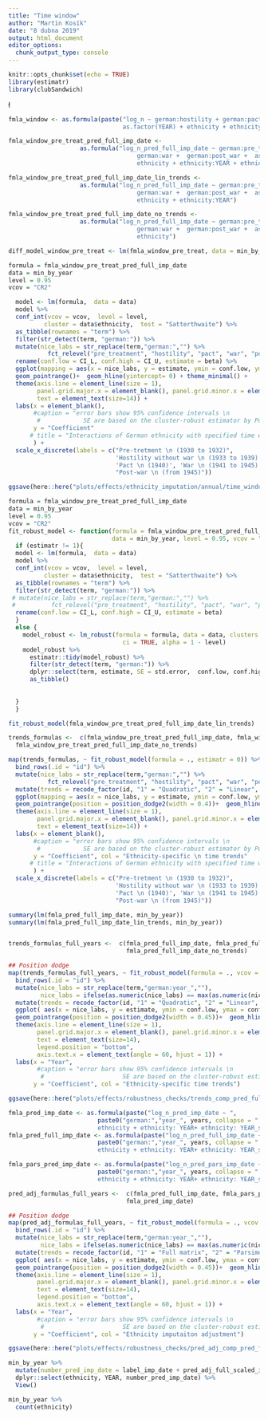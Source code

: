 ```yaml
---
title: "Time window"
author: "Martin Kosík"
date: "8 dubna 2019"
output: html_document
editor_options: 
  chunk_output_type: console
---
```


```r
knitr::opts_chunk$set(echo = TRUE)
library(estimatr)
library(clubSandwich)
```

ł
```r
fmla_window <- as.formula(paste("log_n ~ german:hostility + german:pact + german:war +  german:post_war +
                                as.factor(YEAR) + ethnicity + ethnicity:YEAR + ethnicity:YEAR_sq"))

fmla_window_pre_treat_pred_full_imp_date <-
                    as.formula("log_n_pred_full_imp_date ~ german:pre_treatment + german:hostility + german:pact +
                                    german:war +  german:post_war +  as.factor(YEAR) + 
                                    ethnicity + ethnicity:YEAR + ethnicity:YEAR_sq")

fmla_window_pre_treat_pred_full_imp_date_lin_trends <-
                    as.formula("log_n_pred_full_imp_date ~ german:pre_treatment + german:hostility + german:pact +
                                    german:war +  german:post_war +  as.factor(YEAR) + 
                                    ethnicity + ethnicity:YEAR")

fmla_window_pre_treat_pred_full_imp_date_no_trends <-
                    as.formula("log_n_pred_full_imp_date ~ german:pre_treatment + german:hostility + german:pact +
                                    german:war +  german:post_war +  as.factor(YEAR) + 
                                    ethnicity")

```


```r
diff_model_window_pre_treat <- lm(fmla_window_pre_treat, data = min_by_year)
```


```r
formula = fmla_window_pre_treat_pred_full_imp_date
data = min_by_year
level = 0.95
vcov = "CR2"

  model <- lm(formula,  data = data)
  model %>% 
  conf_int(vcov = vcov,  level = level,
          cluster = data$ethnicity,  test = "Satterthwaite") %>% 
  as_tibble(rownames = "term") %>% 
  filter(str_detect(term, "german:")) %>% 
  mutate(nice_labs = str_replace(term,"german:","") %>% 
           fct_relevel("pre_treatment", "hostility", "pact", "war", "post_war")) %>% 
  rename(conf.low = CI_L, conf.high = CI_U, estimate = beta) %>% 
  ggplot(mapping = aes(x = nice_labs, y = estimate, ymin = conf.low, ymax = conf.high, group = 1))+ 
  geom_pointrange()+  geom_hline(yintercept= 0) + theme_minimal() +
  theme(axis.line = element_line(size = 1), 
        panel.grid.major.x = element_blank(), panel.grid.minor.x = element_blank(), 
        text = element_text(size=14)) + 
  labs(x = element_blank(),
       #caption = "error bars show 95% confidence intervals \n 
        #            SE are based on the cluster-robust estimator by Pustejovsky and Tipton (2018)",
       y = "Coefficient"
      # title = "Interactions of German ethnicity with specified time window dummy"
       ) + 
  scale_x_discrete(labels = c("Pre-tretment \n (1930 to 1932)",
                              'Hostility without war \n (1933 to 1939)',
                              'Pact \n (1940)', 'War \n (1941 to 1945)',
                              "Post-war \n (from 1945)"))

ggsave(here::here("plots/effects/ethnicity_imputation/annual/time_window_pre_treatment_date_imp.pdf"))
```



```r
formula = fmla_window_pre_treat_pred_full_imp_date
data = min_by_year
level = 0.95
vcov = "CR2"
fit_robust_model <- function(formula = fmla_window_pre_treat_pred_full_imp_date, 
                             data = min_by_year, level = 0.95, vcov = "CR2", estimatr = 1){
  if (estimatr != 1){
  model <- lm(formula,  data = data)
  model %>% 
  conf_int(vcov = vcov,  level = level,
          cluster = data$ethnicity,  test = "Satterthwaite") %>% 
  as_tibble(rownames = "term") %>% 
  filter(str_detect(term, "german:")) %>% 
 # mutate(nice_labs = str_replace(term,"german:","") %>% 
 #          fct_relevel("pre_treatment", "hostility", "pact", "war", "post_war")) %>% 
  rename(conf.low = CI_L, conf.high = CI_U, estimate = beta)
  }
  else {
    model_robust <- lm_robust(formula = formula, data = data, clusters = ethnicity, se_type = vcov,
                                ci = TRUE, alpha = 1 - level)
    model_robust %>% 
      estimatr::tidy(model_robust) %>% 
      filter(str_detect(term, "german:")) %>% 
      dplyr::select(term, estimate, SE = std.error,  conf.low, conf.high) %>% 
      as_tibble()
      
      
  }
  }
```

```r
fit_robust_model(fmla_window_pre_treat_pred_full_imp_date_lin_trends)

trends_formulas <-  c(fmla_window_pre_treat_pred_full_imp_date, fmla_window_pre_treat_pred_full_imp_date_lin_trends,
  fmla_window_pre_treat_pred_full_imp_date_no_trends)

map(trends_formulas, ~ fit_robust_model(formula = ., estimatr = 0)) %>% 
  bind_rows(.id = "id") %>% 
  mutate(nice_labs = str_replace(term,"german:","") %>% 
           fct_relevel("pre_treatment", "hostility", "pact", "war", "post_war")) %>% 
  mutate(trends = recode_factor(id, "1" = "Quadratic", "2" = "Linear", "3" = "None")) %>% 
  ggplot(mapping = aes(x = nice_labs, y = estimate, ymin = conf.low, ymax = conf.high, group = 1, col = trends))+ 
  geom_pointrange(position = position_dodge2(width = 0.4))+  geom_hline(yintercept= 0) + theme_minimal() +
  theme(axis.line = element_line(size = 1), 
        panel.grid.major.x = element_blank(), panel.grid.minor.x = element_blank(), 
        text = element_text(size=14)) + 
  labs(x = element_blank(),
       #caption = "error bars show 95% confidence intervals \n 
        #            SE are based on the cluster-robust estimator by Pustejovsky and Tipton (2018)",
       y = "Coefficient", col = "Ethnicity-specific \n time trends"
      # title = "Interactions of German ethnicity with specified time window dummy"
       ) + 
  scale_x_discrete(labels = c("Pre-tretment \n (1930 to 1932)",
                              'Hostility without war \n (1933 to 1939)',
                              'Pact \n (1940)', 'War \n (1941 to 1945)',
                              "Post-war \n (from 1945)"))

```



```r

summary(lm(fmla_pred_full_imp_date, min_by_year))
summary(lm(fmla_pred_full_imp_date_lin_trends, min_by_year))


trends_formulas_full_years <-  c(fmla_pred_full_imp_date, fmla_pred_full_imp_date_lin_trends,
                                 fmla_pred_full_imp_date_no_trends)

## Position dodge
map(trends_formulas_full_years, ~ fit_robust_model(formula = ., vcov = "CR2", estimatr = 0)) %>% 
  bind_rows(.id = "id") %>% 
  mutate(nice_labs = str_replace(term,"german:year_",""),
         nice_labs = ifelse(as.numeric(nice_labs) == max(as.numeric(nice_labs)), str_c(nice_labs, "+"), nice_labs)) %>% 
  mutate(trends = recode_factor(id, "1" = "Quadratic", "2" = "Linear", "3" = "None")) %>% 
  ggplot( aes(x = nice_labs, y = estimate, ymin = conf.low, ymax = conf.high, group = 1, col = trends))+ 
  geom_pointrange(position = position_dodge2(width = 0.45))+  geom_hline(yintercept= 0) + theme_minimal() + 
  theme(axis.line = element_line(size = 1), 
        panel.grid.major.x = element_blank(), panel.grid.minor.x = element_blank(), 
        text = element_text(size=14),
        legend.position = "bottom", 
        axis.text.x = element_text(angle = 60, hjust = 1)) +
  labs(x = "Year", 
        #caption = "error bars show 95% confidence intervals \n 
         #                      SE are based on the cluster-robust estimator by Pustejovsky and Tipton (2018)", 
       y = "Coefficient", col = "Ethnicity-specific time trends")

ggsave(here::here("plots/effects/robustness_checks/trends_comp_pred_full_imp_date_cr2.pdf"))
```


```r
fmla_pred_imp_date <- as.formula(paste("log_n_pred_imp_date ~ ", 
                         paste0("german:","year_", years, collapse = " + "),  "+ as.factor(YEAR) +
                         ethnicity + ethnicity: YEAR+ ethnicity: YEAR_sq"))
fmla_pred_full_imp_date <- as.formula(paste("log_n_pred_full_imp_date ~ ", 
                         paste0("german:","year_", years, collapse = " + "),  "+ as.factor(YEAR) +
                         ethnicity + ethnicity: YEAR+ ethnicity: YEAR_sq"))

fmla_pars_pred_imp_date <- as.formula(paste("log_n_pred_pars_imp_date ~ ", 
                         paste0("german:","year_", years, collapse = " + "),  "+ as.factor(YEAR) +
                         ethnicity + ethnicity: YEAR+ ethnicity: YEAR_sq"))
```

```r
pred_adj_formulas_full_years <-  c(fmla_pred_full_imp_date, fmla_pars_pred_imp_date,
                                 fmla_pred_imp_date)

## Position dodge
map(pred_adj_formulas_full_years, ~ fit_robust_model(formula = ., vcov = "CR2", estimatr = 0)) %>% 
  bind_rows(.id = "id") %>% 
  mutate(nice_labs = str_replace(term,"german:year_",""),
         nice_labs = ifelse(as.numeric(nice_labs) == max(as.numeric(nice_labs)), str_c(nice_labs, "+"), nice_labs)) %>% 
  mutate(trends = recode_factor(id, "1" = "Full matrix", "2" = "Parsimonious", "3" = "None")) %>% 
  ggplot( aes(x = nice_labs, y = estimate, ymin = conf.low, ymax = conf.high, group = 1, col = trends))+ 
  geom_pointrange(position = position_dodge2(width = 0.45))+  geom_hline(yintercept= 0) + theme_minimal() + 
  theme(axis.line = element_line(size = 1), 
        panel.grid.major.x = element_blank(), panel.grid.minor.x = element_blank(), 
        text = element_text(size=14),
        legend.position = "bottom", 
        axis.text.x = element_text(angle = 60, hjust = 1)) +
  labs(x = "Year", 
        #caption = "error bars show 95% confidence intervals \n 
         #                      SE are based on the cluster-robust estimator by Pustejovsky and Tipton (2018)", 
       y = "Coefficient", col = "Ethnicity imputaiton adjustment")

ggsave(here::here("plots/effects/robustness_checks/pred_adj_comp_pred_full_imp_date_cr2.pdf"))

```


```r
min_by_year %>% 
  mutate(number_pred_imp_date = label_imp_date + pred_adj_full_scaled_imp_date) %>% 
  dplyr::select(ethnicity, YEAR, number_pred_imp_date) %>% 
  View()

min_by_year %>% 
  count(ethnicity)

```

